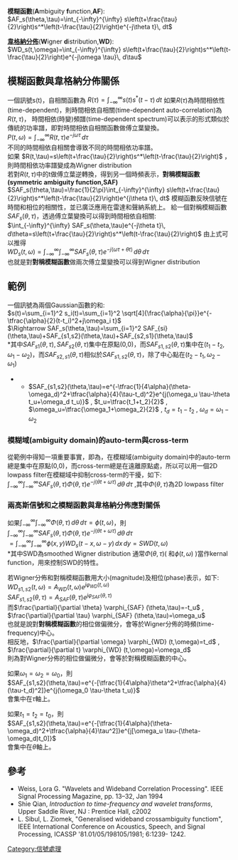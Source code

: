 '''模糊函數'''('''A'''mbiguity '''f'''unction,'''AF'''):<br />
<math>AF_s(\theta,\tau)=\int_{-\infty}^{\infty} s\left(t+\frac{\tau}{2}\right)s^*\left(t-\frac{\tau}{2}\right)e^{-j\theta t}\, dt</math>

'''[[韋格納分佈|韋格納分佈]]'''('''W'''igner '''d'''istribution,'''WD'''):<br />
<math>WD_s(t,\omega)=\int_{-\infty}^{\infty} s\left(t+\frac{\tau}{2}\right)s^*\left(t-\frac{\tau}{2}\right)e^{-j\omega \tau}\, d\tau</math>

==模糊函數與韋格納分佈關係==
一個訊號s(t)，自相關函數為
<math>R(\tau)=\int_{-\infty}^{\infty} s(t)s^*(t-\tau)\, dt</math>
如果<math>R(\tau)</math>為時間相依性(time-dependent)，則時間相依自相關(time-dependent auto-correlation)為<math>R(t,\tau)</math>，
時間相依(時變)頻譜(time-dependent spectrum)可以表示的形式類似於傳統的功率譜，即對時間相依自相關函數做傅立葉變換。<br />
<math>P(t,\omega)=\int_{-\infty}^{\infty} R(t,\tau)e^{-j\omega\tau}\, d\tau</math> <br />
不同的時間相依自相關會導致不同的時間相依功率譜。<br />
如果
<math>R(t,\tau)=s\left(t+\frac{\tau}{2}\right)s^*\left(t-\frac{\tau}{2}\right)</math> 
，則時間相依功率譜變成為Wigner distribution<br />
若對<math>R(t,\tau)</math>中的t做傅立葉逆轉換，得到另一個時頻表示，'''對稱模糊函數(symmetric ambiguity function,SAF)'''<br />
<math>SAF_s(\theta,\tau)=\frac{1}{2\pi}\int_{-\infty}^{\infty} s\left(t+\frac{\tau}{2}\right)s^*\left(t-\frac{\tau}{2}\right)e^{j\theta t}\, dt</math>
模糊函數反映信號在時間和相位的相關性，並已廣泛應用在雷達和聲納系統上。
給一個對稱模糊函數<math>SAF_s(\theta,\tau)</math>，透過傅立葉變換可以得到時間相依自相關:<br />
<math>\int_{-\infty}^{\infty} SAF_s(\theta,\tau)e^{-j\theta t}\, d\theta=s\left(t+\frac{\tau}{2}\right)s^*\left(t-\frac{\tau}{2}\right)</math>
由上式可以推得<br />
<math>WD_s(t,\omega)=\int_{-\infty}^{\infty}\int_{-\infty}^{\infty} SAF_s(\theta,\tau)e^{-j(\omega \tau+\theta t)}\, d\theta\, d\tau</math><br />
也就是對'''對稱模糊函數'''做兩次傅立葉變換可以得到Wigner distribution<br />

==範例==
一個訊號為兩個Gaussian函數的和:<br />
<math>s(t)=\sum_{i=1}^2 s_i(t)=\sum_{i=1}^2 \sqrt[4]{\frac{\alpha}{\pi}}e^{-\tfrac{\alpha}{2}(t-t_i)^2+j\omega_i t}</math><br />
<math>\Rightarrow SAF_s(\theta,\tau)=\sum_{i=1}^2 SAF_{si}(\theta,\tau)+SAF_{s1,s2}(\theta,\tau)+SAF_{s2,s1}(\theta,\tau)</math><br />
*其中<math>SAF_{s1}(\theta,\tau),SAF_{s2}(\theta,\tau)</math>集中在原點(0,0)，而<math>SAF_{s1,s2}(\theta,\tau)</math>集中在<math>(t_1-t_2,\omega_1-\omega_2)</math>，而<math>SAF_{s2,s1}(\theta,\tau)</math>相似於<math>SAF_{s1,s2}(\theta,\tau)</math>，除了中心點在<math>(t_2-t_1,\omega_2-\omega_1)</math>
**<math>SAF_{s1,s2}(\theta,\tau)=e^{-\tfrac{1}{4\alpha}(\theta-\omega_d)^2+\tfrac{\alpha}{4}(\tau-t_d)^2}e^{j(\omega_u \tau-\theta t_u+\omega_d t_u)}</math> , <math>t_u=\tfrac{t_1+t_2}{2}</math> , <math> \omega_u=\tfrac{\omega_1+\omega_2}{2} </math> , <math> t_d=t_1-t_2 </math> , <math> \omega_d=\omega_1-\omega_2</math>
===模糊域(ambiguity domain)的auto-term與cross-term===
從範例中得知一項重要事實，即為，在模糊域(ambiguity domain)中的auto-term總是集中在原點(0,0)，而cross-term總是在遠離原點處，所以可以用一個2D lowpass filter在模糊域中抑制cross-term的干擾，如下:<br />
<math>\int_{-\infty}^{\infty}\int_{-\infty}^{\infty} SAF_s(\theta,\tau)\Phi(\theta,\tau)e^{-j(\theta t+\omega \tau)}\, d\theta \, d\tau</math> ,其中<math>\Phi(\theta,\tau)</math>為2D lowpass filter<br />

===兩高斯信號和之模糊函數與韋格納分佈應對關係===
如果<math>\int_{-\infty}^{\infty}\int_{-\infty}^{\infty} \Phi(\theta,\tau)\, d\theta \, d\tau=\phi(t,\omega)</math>，則<br />
<math>\int_{-\infty}^{\infty}\int_{-\infty}^{\infty} SAF_s(\theta,\tau)\Phi(\theta,\tau)e^{-j(\theta t+\omega \tau)}\, d\theta \, d\tau</math><br />
<math>=\int_{-\infty}^{\infty}\int_{-\infty}^{\infty} \phi(x,y)WD_s(t-x,\omega-y)\, dx \, dy=SWD(t,\omega)</math><br />
*其中SWD為smoothed Wigner distribution
通常<math>\Phi(\theta,\tau)</math>( 和<math>\phi(t,\omega)</math> )當作kernal function，用來控制SWD的特性。<br />


若Wigner分佈和對稱模糊函數用大小(magnitude)及相位(phase)表示，如下:<br />
<math>WD_{s1,s2}(t,\omega)=A_{WD}(t,\omega)e^{j\varphi_{WD} (t,\omega)}</math> <br />
<math>SAF_{s1,s2}(\theta,\tau)=A_{SAF}(\theta,\tau)e^{j\varphi_{SAF} (\theta,\tau)}</math> <br />
而<math>\frac{\partial}{\partial \theta} \varphi_{SAF} (\theta,\tau)=-t_u</math> , <math>\frac{\partial}{\partial \tau} \varphi_{SAF} (\theta,\tau)=\omega_u</math><br />
也就是說對'''對稱模糊函數'''的相位做偏微分，會等於Wigner分佈的時頻(time-frequency)中心。<br />
相反地，<math>\frac{\partial}{\partial \omega} \varphi_{WD} (t,\omega)=t_d</math> , <math>\frac{\partial}{\partial t} \varphi_{WD} (t,\omega)=\omega_d</math><br />
則為對Wigner分佈的相位做偏微分，會等於對稱模糊函數的中心。<br />


如果<math>\omega_1=\omega_2=\omega_0</math>，則<br />
<math>SAF_{s1,s2}(\theta,\tau)=e^{-[\tfrac{1}{4\alpha}\theta^2+\tfrac{\alpha}{4}(\tau-t_d)^2]}e^{j(\omega_0 \tau-\theta t_u)}</math> <br />
會集中在<math>\tau</math>軸上。<br />


如果<math>t_1=t_2=t_0</math>，則<br />
<math>SAF_{s1,s2}(\theta,\tau)=e^{-[\tfrac{1}{4\alpha}(\theta-\omega_d)^2+\tfrac{\alpha}{4}\tau^2]}e^{j[\omega_u \tau-(\theta-\omega_d)t_0]}</math> <br />
會集中在<math>\theta</math>軸上。<br />

==參考==
*Weiss, Lora G. "Wavelets and Wideband Correlation Processing". IEEE Signal Processing Magazine, pp. 13–32, Jan 1994 
*Shie Qian, ''Introduction to time-frequency and wavelet transforms'', Upper Saddle River, NJ : Prentice Hall, c2002
*L. Sibul, L. Ziomek, "Generalised wideband crossambiguity functiom", IEEE International Conference on Acoustics, Speech, and Signal Processing, ICASSP '81.01/05/198105/1981; 6:1239- 1242.

[[Category:信號處理|Category:信號處理]]